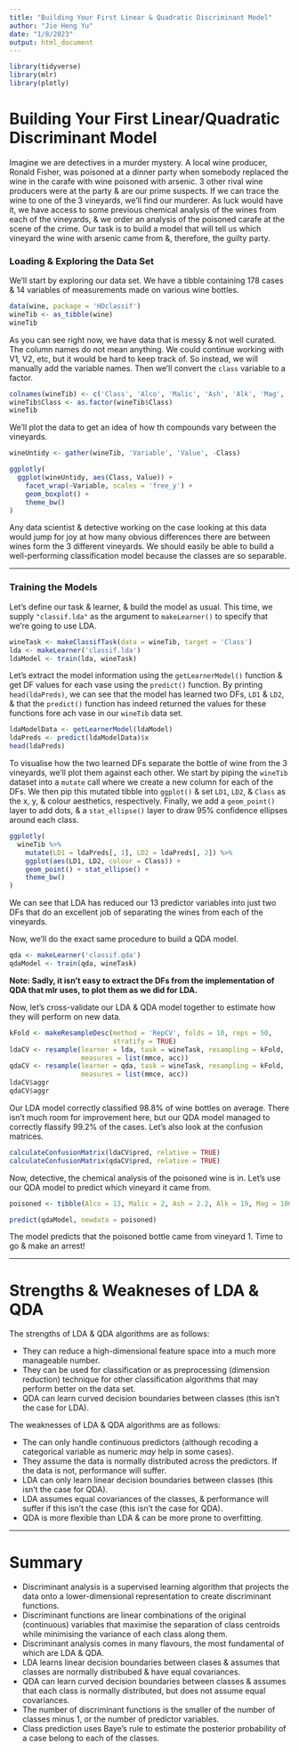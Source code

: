 ```yaml
---
title: "Building Your First Linear & Quadratic Discriminant Model"
author: "Jie Heng Yu"
date: "1/8/2023"
output: html_document
---
```



```r
library(tidyverse)
library(mlr)
library(plotly)
```


# Building Your First Linear/Quadratic Discriminant Model

Imagine we are detectives in a murder mystery. A local wine producer, Ronald Fisher, was poisoned at a dinner party when somebody replaced the wine in the carafe with wine poisoned with arsenic. 3 other rival wine producers were at the party & are our prime suspects. If we can trace the wine to one of the 3 vineyards, we'll find our murderer. As luck would have it, we have access to some previous chemical analysis of the wines from each of the vineyards, & we order an analysis of the poisoned carafe at the scene of the crime. Our task is to build a model that will tell us which vineyard the wine with arsenic came from &, therefore, the guilty party.


### Loading & Exploring the Data Set

We'll start by exploring our data set. We have a tibble containing 178 cases & 14 variables of measurements made on various wine bottles.

```r
data(wine, package = 'HDclassif')
wineTib <- as_tibble(wine)
wineTib
```

As you can see right now, we have data that is messy & not well curated. The column names do not mean anything. We could continue working with V1, V2, etc, but it would be hard to keep track of. So instead, we will manually add the variable names. Then we'll convert the `class` variable to a factor.

```r
colnames(wineTib) <- c('Class', 'Alco', 'Malic', 'Ash', 'Alk', 'Mag', 'Phe', 'Flav', 'Non_flav', 'Proan', 'Col', 'Hue', 'OD', 'Prol')
wineTib$Class <- as.factor(wineTib$Class)
wineTib
```

We'll plot the data to get an idea of how th compounds vary between the vineyards.

```r
wineUntidy <- gather(wineTib, 'Variable', 'Value', -Class)

ggplotly(
  ggplot(wineUntidy, aes(Class, Value)) +
    facet_wrap(~Variable, scales = 'free_y') +
    geom_boxplot() +
    theme_bw()
)
```

Any data scientist & detective working on the case looking at this data would jump for joy at how many obvious differences there are between wines form the 3 different vineyards. We should easily be able to build a well-performing classification model because the classes are so separable.


***


### Training the Models

Let's define our task & learner, & build the model as usual. This time, we supply `"classif.lda"` as the argument to `makeLearner()` to specify that we're going to use LDA.

```r
wineTask <- makeClassifTask(data = wineTib, target = 'Class')
lda <- makeLearner('classif.lda')
ldaModel <- train(lda, wineTask)
```

Let's extract the model information using the `getLearnerModel()` function & get DF values for each vase using the `predict()` function. By printing `head(ldaPreds)`, we can see that the model has learned two DFs, `LD1` & `LD2`, & that the `predict()` function has indeed returned the values for these functions fore ach vase in our `wineTib` data set.

```r
ldaModelData <- getLearnerModel(ldaModel)
ldaPreds <- predict(ldaModelData)$x
head(ldaPreds)
```

To visualise how the two learned DFs separate the bottle of wine from the 3 vineyards, we'll plot them against each other. We start by piping the `wineTib` dataset into a `mutate` call where we create a new column for each of the DFs. We then pip this mutated tibble into `ggplot()` & set `LD1`, `LD2`, & `Class` as the x, y, & colour aesthetics, respectively. Finally, we add a `geom_point()` layer to add dots, & a `stat_ellipse()` layer to draw 95% confidence ellipses around each class.

```r
ggplotly(
  wineTib %>%
    mutate(LD1 = ldaPreds[, 1], LD2 = ldaPreds[, 2]) %>%
    ggplot(aes(LD1, LD2, colour = Class)) +
    geom_point() + stat_ellipse() +
    theme_bw()
)
```

We can see that LDA has reduced our 13 predictor variables into just two DFs that do an excellent job of separating the wines from each of the vineyards.

Now, we'll do the exact same procedure to build a QDA model.

```r
qda <- makeLearner('classif.qda')
qdaModel <- train(qda, wineTask)
```

**Note: Sadly, it isn't easy to extract the DFs from the implementation of QDA that mlr uses, to plot them as we did for LDA.**

Now, let's cross-validate our LDA & QDA model together to estimate how they will perform on new data.

```r
kFold <- makeResampleDesc(method = 'RepCV', folds = 10, reps = 50, 
                          stratify = TRUE)
ldaCV <- resample(learner = lda, task = wineTask, resampling = kFold, 
                  measures = list(mmce, acc))
qdaCV <- resample(learner = qda, task = wineTask, resampling = kFold,
                  measures = list(mmce, acc))
ldaCV$aggr
qdaCV$aggr
```

Our LDA model correctly classified 98.8% of wine bottles on average. There isn't much room for improvement here, but our QDA model managed to correctly flassify 99.2% of the cases. Let's also look at the confusion matrices.

```r
calculateConfusionMatrix(ldaCV$pred, relative = TRUE)
calculateConfusionMatrix(qdaCV$pred, relative = TRUE)
```

Now, detective, the chemical analysis of the poisoned wine is in. Let's use our QDA model to predict which vineyard it came from.

```r
poisoned <- tibble(Alco = 13, Malic = 2, Ash = 2.2, Alk = 19, Mag = 100, Phe = 2.3, Flav = 2.5, Non_flav = 0.35, Proan = 1.7, Col = 4, Hue = 1.1, OD = 3, Prol = 750)

predict(qdaModel, newdata = poisoned)
```

The model predicts that the poisoned bottle came from vineyard 1. Time to go & make an arrest!


***


# Strengths & Weakneses of LDA & QDA

The strengths of LDA & QDA algorithms are as follows:

* They can reduce a high-dimensional feature space into a much more manageable number.
* They can be used for classification or as preprocessing (dimension reduction) technique for other classification algorithms that may perform better on the data set.
* QDA can learn curved decision boundaries between classes (this isn't the case for LDA).

The weaknesses of LDA & QDA algorithms are as follows:

* The can only handle continuous predictors (although recoding a categorical variable as numeric *may* help in some cases).
* They assume the data is normally distributed across the predictors. If the data is not, performance will suffer.
* LDA can only learn linear decision boundaries between classes (this isn't the case for QDA).
* LDA assumes equal covariances of the classes, & performance will suffer if this isn't the case (this isn't the case for QDA).
* QDA is more flexible than LDA & can be more prone to overfitting.


***


# Summary

* Discriminant analysis is a supervised learning algorithm that projects the data onto a lower-dimensional representation to create discriminant functions.
* Discriminant functions are linear combinations of the original (continuous) variables that maximise the separation of class centroids while minimising the variance of each class along them.
* Discriminant analysis comes in many flavours, the most fundamental of which are LDA & QDA.
* LDA learns linear decision boundaries between clases & assumes that classes are normally distribubed & have equal covariances.
* QDA can learn curved decision boundaries between classes & assumes that each class is normally distributed, but does not assume equal covariances.
* The number of discriminant functions is the smaller of the number of classes minus 1, or the number of predictor variables.
* Class prediction uses Baye's rule to estimate the posterior probability of a case belong to each of the classes.
